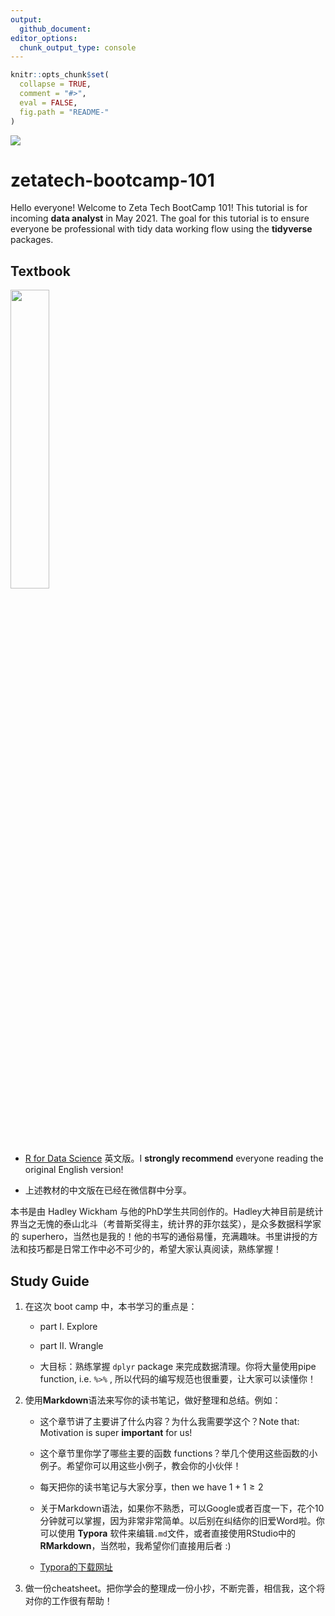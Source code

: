 ```yaml
---
output: 
  github_document:
editor_options: 
  chunk_output_type: console
---
```


<!-- README.md is generated from README.Rmd. Please edit that file -->

```r
knitr::opts_chunk$set(
  collapse = TRUE,
  comment = "#>",
  eval = FALSE,
  fig.path = "README-"
)
```

![](img/logo_watermark.png)

# zetatech-bootcamp-101

Hello everyone! Welcome to Zeta Tech BootCamp 101! This tutorial is for incoming **data analyst** in May 2021. The goal for this tutorial is to ensure everyone be professional with tidy data working flow using the **tidyverse** packages.

## Textbook

<img src="https://bookdown.org/roy_schumacher/r4ds/cover.png" width="35%"/>

-   [R for Data Science](https://bookdown.org/roy_schumacher/r4ds/) 英文版。I **strongly recommend** everyone reading the original English version!

-   上述教材的中文版在已经在微信群中分享。

本书是由 Hadley Wickham 与他的PhD学生共同创作的。Hadley大神目前是统计界当之无愧的泰山北斗（考普斯奖得主，统计界的菲尔兹奖），是众多数据科学家的 superhero，当然也是我的！他的书写的通俗易懂，充满趣味。书里讲授的方法和技巧都是日常工作中必不可少的，希望大家认真阅读，熟练掌握！

## Study Guide

1.  在这次 boot camp 中，本书学习的重点是：

    -   part I. Explore

    -   part II. Wrangle

    -   大目标：熟练掌握 `dplyr` package 来完成数据清理。你将大量使用pipe function, i.e. `%>%` , 所以代码的编写规范也很重要，让大家可以读懂你！

2.  使用**Markdown**语法来写你的读书笔记，做好整理和总结。例如：

    -   这个章节讲了主要讲了什么内容？为什么我需要学这个？Note that: Motivation is super **important** for us!

    -   这个章节里你学了哪些主要的函数 functions？举几个使用这些函数的小例子。希望你可以用这些小例子，教会你的小伙伴！

    -   每天把你的读书笔记与大家分享，then we have $1 + 1 \ge 2$

    -   关于Markdown语法，如果你不熟悉，可以Google或者百度一下，花个10分钟就可以掌握，因为非常非常简单。以后别在纠结你的旧爱Word啦。你可以使用 **Typora** 软件来编辑`.md`文件，或者直接使用RStudio中的 **RMarkdown**，当然啦，我希望你们直接用后者 :)

    -   [Typora的下载网址](https://typora.io)

3.  做一份cheatsheet。把你学会的整理成一份小抄，不断完善，相信我，这个将对你的工作很有帮助！
